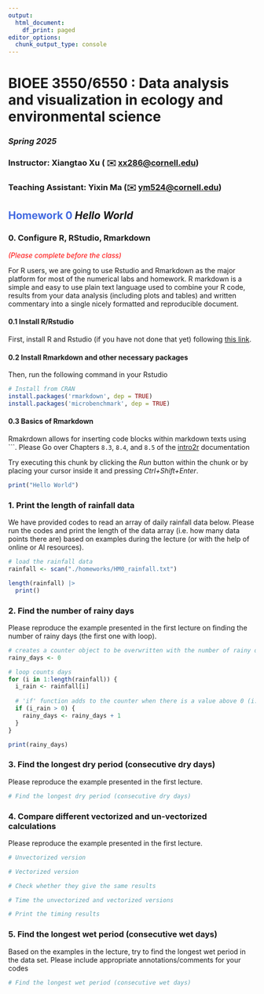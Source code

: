 ```yaml
---
output:
  html_document:
    df_print: paged
editor_options: 
  chunk_output_type: console
---
```


# BIOEE 3550/6550 : **Data analysis and visualization in ecology and environmental science**

### ***Spring 2025***

### Instructor: **Xiangtao Xu** ( ✉️ [xx286\@cornell.edu](mailto:xx286@cornell.edu){.email})

### Teaching Assistant: **Yixin Ma** (✉️ [ym524\@cornell.edu](mailto:ym524@cornell.edu){.email})

## [Homework 0]{style="color:royalblue"} *Hello World*

### 0. Configure R, RStudio, Rmarkdown

[*(Please complete before the class)*]{style="color:red"}

For R users, we are going to use Rstudio and Rmarkdown as the major platform for most of the numerical labs and homework. R markdown is a simple and easy to use plain text language used to combine your R code, results from your data analysis (including plots and tables) and written commentary into a single nicely formatted and reproducible document.

#### 0.1 Install R/Rstudio

First, install R and Rstudio (if you have not done that yet) following [this link](https://posit.co/download/rstudio-desktop/).

#### 0.2 Install Rmarkdown and other necessary packages

Then, run the following command in your Rstudio

```r
# Install from CRAN
install.packages('rmarkdown', dep = TRUE)
install.packages('microbenchmark', dep = TRUE)
```

#### 0.3 Basics of Rmarkdown

Rmakrdown allows for inserting code blocks within markdown texts using \`\`\`. Please Go over Chapters `8.3`, `8.4`, and `8.5` of the [intro2r](https://intro2r.com/get-started-with-r-markdown.html) documentation

Try executing this chunk by clicking the *Run* button within the chunk or by placing your cursor inside it and pressing *Ctrl+Shift+Enter*.

```r
print("Hello World")
```

### 1. Print the length of rainfall data

We have provided codes to read an array of daily rainfall data below. Please run the codes and print the length of the data array (i.e. how many data points there are) based on examples during the lecture (or with the help of online or AI resources).

```r
# load the rainfall data
rainfall <- scan("./homeworks/HM0_rainfall.txt")
```

```r

length(rainfall) |> 
  print()

```

### 2. Find the number of rainy days

Please reproduce the example presented in the first lecture on finding the number of rainy days (the first one with loop).

```r
# creates a counter object to be overwritten with the number of rainy days
rainy_days <- 0

# loop counts days
for (i in 1:length(rainfall)) {
  i_rain <- rainfall[i]
  
  # 'if' function adds to the counter when there is a value above 0 (i.e., there is rain)
  if (i_rain > 0) {
    rainy_days <- rainy_days + 1
  }
}

print(rainy_days)

```

### 3. Find the longest dry period (consecutive dry days)

Please reproduce the example presented in the first lecture.

```r
# Find the longest dry period (consecutive dry days)
```

### 4. Compare different vectorized and un-vectorized calculations

Please reproduce the example presented in the first lecture.

```r
# Unvectorized version

# Vectorized version

# Check whether they give the same results

```

```r
# Time the unvectorized and vectorized versions

# Print the timing results

```
### 5. Find the longest wet period (consecutive wet days)

Based on the examples in the lecture, try to find the longest wet period in the data set. Please include appropriate annotations/comments for your codes

```r
# Find the longest wet period (consecutive wet days)

```